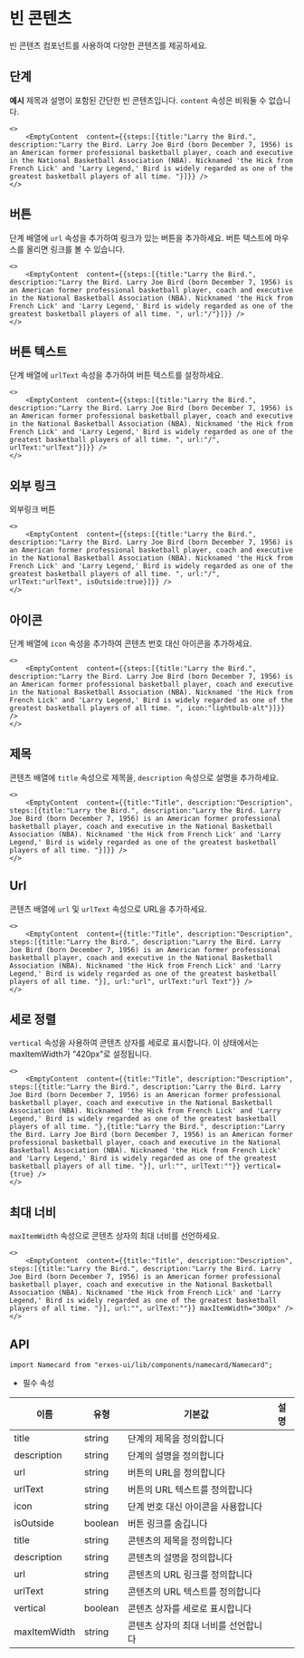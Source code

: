 
<HeroPattern />

# 빈 콘텐츠
빈 콘텐츠 컴포넌트를 사용하여 다양한 콘텐츠를 제공하세요.

## **단계**
**예시**
제목과 설명이 포함된 간단한 빈 콘텐츠입니다. `content` 속성은 비워둘 수 없습니다.

```tsx
<>
	<EmptyContent  content={{steps:[{title:"Larry the Bird.", description:"Larry the Bird. Larry Joe Bird (born December 7, 1956) is an American former professional basketball player, coach and executive in the National Basketball Association (NBA). Nicknamed 'the Hick from French Lick' and 'Larry Legend,' Bird is widely regarded as one of the greatest basketball players of all time. "}]}} />
</>
```

## **버튼**
단계 배열에 `url` 속성을 추가하여 링크가 있는 버튼을 추가하세요. 버튼 텍스트에 마우스를 올리면 링크를 볼 수 있습니다.

```tsx
<>
	<EmptyContent  content={{steps:[{title:"Larry the Bird.", description:"Larry the Bird. Larry Joe Bird (born December 7, 1956) is an American former professional basketball player, coach and executive in the National Basketball Association (NBA). Nicknamed 'the Hick from French Lick' and 'Larry Legend,' Bird is widely regarded as one of the greatest basketball players of all time. ", url:"/"}]}} />
</>
```

## **버튼 텍스트**
단계 배열에 `urlText` 속성을 추가하여 버튼 텍스트를 설정하세요.

```tsx
<>
	<EmptyContent  content={{steps:[{title:"Larry the Bird.", description:"Larry the Bird. Larry Joe Bird (born December 7, 1956) is an American former professional basketball player, coach and executive in the National Basketball Association (NBA). Nicknamed 'the Hick from French Lick' and 'Larry Legend,' Bird is widely regarded as one of the greatest basketball players of all time. ", url:"/", urlText:"urlText"}]}} />
</>
```

## **외부 링크**
외부링크 버튼

```tsx
<>
	<EmptyContent  content={{steps:[{title:"Larry the Bird.", description:"Larry the Bird. Larry Joe Bird (born December 7, 1956) is an American former professional basketball player, coach and executive in the National Basketball Association (NBA). Nicknamed 'the Hick from French Lick' and 'Larry Legend,' Bird is widely regarded as one of the greatest basketball players of all time. ", url:"/", urlText:"urlText", isOutside:true}]}} />
</>
```

## **아이콘**
단계 배열에 `icon` 속성을 추가하여 콘텐츠 번호 대신 아이콘을 추가하세요.

```tsx
<>
	<EmptyContent  content={{steps:[{title:"Larry the Bird.", description:"Larry the Bird. Larry Joe Bird (born December 7, 1956) is an American former professional basketball player, coach and executive in the National Basketball Association (NBA). Nicknamed 'the Hick from French Lick' and 'Larry Legend,' Bird is widely regarded as one of the greatest basketball players of all time. ", icon:"lightbulb-alt"}]}} />
</>
```

## **제목**
콘텐츠 배열에 `title` 속성으로 제목을, `description` 속성으로 설명을 추가하세요.

```tsx
<>
	<EmptyContent  content={{title:"Title", description:"Description", steps:[{title:"Larry the Bird.", description:"Larry the Bird. Larry Joe Bird (born December 7, 1956) is an American former professional basketball player, coach and executive in the National Basketball Association (NBA). Nicknamed 'the Hick from French Lick' and 'Larry Legend,' Bird is widely regarded as one of the greatest basketball players of all time. "}]}} />
</>
```

## **Url**
콘텐츠 배열에 `url` 및 `urlText` 속성으로 URL을 추가하세요.

```tsx
<>
	<EmptyContent  content={{title:"Title", description:"Description", steps:[{title:"Larry the Bird.", description:"Larry the Bird. Larry Joe Bird (born December 7, 1956) is an American former professional basketball player, coach and executive in the National Basketball Association (NBA). Nicknamed 'the Hick from French Lick' and 'Larry Legend,' Bird is widely regarded as one of the greatest basketball players of all time. "}], url:"url", urlText:"url Text"}} />
</>
```

## **세로 정렬**
`vertical` 속성을 사용하여 콘텐츠 상자를 세로로 표시합니다. 이 상태에서는 maxItemWidth가 "420px"로 설정됩니다.

```tsx
<>
	<EmptyContent  content={{title:"Title", description:"Description", steps:[{title:"Larry the Bird.", description:"Larry the Bird. Larry Joe Bird (born December 7, 1956) is an American former professional basketball player, coach and executive in the National Basketball Association (NBA). Nicknamed 'the Hick from French Lick' and 'Larry Legend,' Bird is widely regarded as one of the greatest basketball players of all time. "},{title:"Larry the Bird.", description:"Larry the Bird. Larry Joe Bird (born December 7, 1956) is an American former professional basketball player, coach and executive in the National Basketball Association (NBA). Nicknamed 'the Hick from French Lick' and 'Larry Legend,' Bird is widely regarded as one of the greatest basketball players of all time. "}], url:"", urlText:""}} vertical={true} />
</>
```

## **최대 너비**
`maxItemWidth` 속성으로 콘텐츠 상자의 최대 너비를 선언하세요.

```tsx
<>
	<EmptyContent  content={{title:"Title", description:"Description", steps:[{title:"Larry the Bird.", description:"Larry the Bird. Larry Joe Bird (born December 7, 1956) is an American former professional basketball player, coach and executive in the National Basketball Association (NBA). Nicknamed 'the Hick from French Lick' and 'Larry Legend,' Bird is widely regarded as one of the greatest basketball players of all time. "}], url:"", urlText:""}} maxItemWidth="300px" />
</>
```

## **API**

```tsx
import Namecard from "erxes-ui/lib/components/namecard/Namecard";
```
* 필수 속성

| 이름 | 유형 | 기본값 | 설명 |
| ---| --- | ---| --- |
| title | string |  단계의 제목을 정의합니다 |
| description | string |  단계의 설명을 정의합니다 |
| url | string | 버튼의 URL을 정의합니다 |
| urlText | string | 버튼의 URL 텍스트를 정의합니다 |
| icon | string | 단계 번호 대신 아이콘을 사용합니다 |
| isOutside | boolean | 버튼 링크를 숨깁니다 |
| title | string | 콘텐츠의 제목을 정의합니다 |
| description | string | 콘텐츠의 설명을 정의합니다 |
| url | string | 콘텐츠의 URL 링크를 정의합니다 |
| urlText | string | 콘텐츠의 URL 텍스트를 정의합니다 |
| vertical | boolean | 콘텐츠 상자를 세로로 표시합니다 |
| maxItemWidth | string | 콘텐츠 상자의 최대 너비를 선언합니다 |
